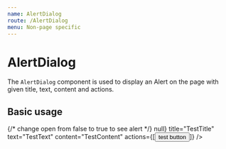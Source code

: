 ```yaml
---
name: AlertDialog
route: /AlertDialog
menu: Non-page specific
---
```



# AlertDialog

The `AlertDialog` component is used to display an Alert on the page with given title, text, content and actions.

<Props of={AlertDialog} />

## Basic usage

<Playground>
  {/* change open from false to true to see alert */}
  <AlertDialog
    open={false}
    setOpen={() => null}
    title="TestTitle"
    text="TestText"
    content="TestContent"
    actions={[<Button> test button </Button>]}
  />
</Playground>
